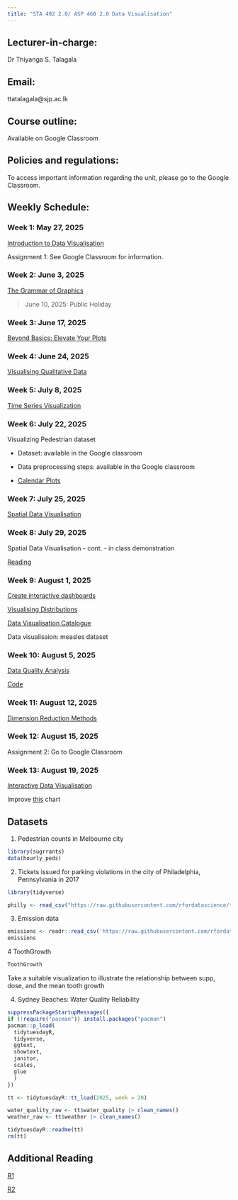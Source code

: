 ```yaml
---
title: "STA 492 2.0/ ASP 460 2.0 Data Visualisation"
---
```


## Lecturer-in-charge:

Dr Thiyanga S. Talagala

## Email:

ttatalagala\@sjp.ac.lk

## Course outline:

Available on Google Classroom

## Policies and regulations:

To access important information regarding the unit, please go to the Google Classroom.

## Weekly Schedule:

### Week 1: May 27, 2025

[Introduction to Data Visualisation](./week1/index.html)

Assignment 1: See Google Classroom for information.

### Week 2: June 3, 2025

[The Grammar of Graphics](./week2/index.html)

> June 10, 2025: Public Holiday

### Week 3: June 17, 2025

[Beyond Basics: Elevate Your Plots](./week3/index.html)

### Week 4: June 24, 2025

[Visualising Qualitative Data](./week4/index.html)

### Week 5: July 8, 2025

[Time Series Visualization](https://thiyangt.github.io/datavisualisation/week5/#/title-slide)

### Week 6: July 22, 2025

Visualizing Pedestrian dataset

-   Dataset: available in the Google classroom

-   Data preprocessing steps: available in the Google classroom

-   [Calendar Plots](./week6/index.html)

### Week 7: July 25, 2025

[Spatial Data Visualisation](https://thiyanga-dataviz.netlify.app/slides/sp_viz#1)

### Week 8: July 29, 2025

Spatial Data Visualisation - cont. - in class demonstration

[Reading](https://www.paulamoraga.com/book-spatial/making-maps-with-r.html)

### Week 9: August 1, 2025

[Create interactive dashboards](https://thiyanga-statisticalconsultancy.netlify.app/slides/lecture2#1)

[Visualising Distributions](https://tstdataviz.netlify.app/slides/dis22#1)

[Data Visualisation Catalogue](https://datavizcatalogue.com/search/distribution.html)

Data visualisaion: measles dataset

### Week 10: August 5, 2025

[Data Quality Analysis](https://thiyangt.github.io/tstalagala-MIS4141/ch2.html)

<!--https://clauswilke.com/dataviz/boxplots-violins.html-->

[Code](./code/dq.R)

### Week 11: August 12, 2025

[Dimension Reduction Methods](https://thiyangt.github.io/DR/)

### Week 12: August 15, 2025

Assignment 2: Go to Google Classroom

### Week 13: August 19, 2025

[Interactive Data Visualisation](https://thiyangt.github.io/iviz/)

Improve [this](https://github.com/thiyangt/DescriptiveStatistics25/blob/main/week15/pie2.png) chart

## Datasets

1.  Pedestrian counts in Melbourne city

``` r
library(sugrrants)
data(hourly_peds)
```

2.  Tickets issued for parking violations in the city of Philadelphia, Pennsylvania in 2017

``` r
library(tidyverse)

philly <- read_csv("https://raw.githubusercontent.com/rfordatascience/tidytuesday/master/data/2019/2019-12-03/tickets.csv")
```

3.  Emission data

``` r
emissions <- readr::read_csv('https://raw.githubusercontent.com/rfordatascience/tidytuesday/master/data/2024/2024-05-21/emissions.csv')
emissions
```

4 ToothGrowth

``` r
ToothGrowth
```

Take a suitable visualization to illustrate the relationship between supp, dose, and the mean tooth growth

4.  Sydney Beaches: Water Quality Reliability

``` r
suppressPackageStartupMessages({
if (!require("pacman")) install.packages("pacman")
pacman::p_load(
  tidytuesdayR,
  tidyverse,    
  ggtext,        
  showtext,      
  janitor,       
  scales,        
  glue         
  )
})
```

``` r
tt <- tidytuesdayR::tt_load(2025, week = 20)

water_quality_raw <- tt$water_quality |> clean_names()
weather_raw <- tt$weather |> clean_names()

tidytuesdayR::readme(tt)
rm(tt)
```

## Additional Reading

[R1](https://waterprogramming.wordpress.com/2019/09/09/ggplot-part-1/)

[R2](https://stevenponce.netlify.app/data_visualizations/TidyTuesday/2025/tt_2025_20.html)